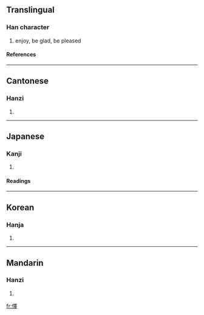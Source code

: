 {{see|怿}}

==Translingual==
===Han character===
{{Han char|rn=61|rad=心|as=13|sn=16|four=9604<sub>1</sub>|canj=心田中十 (PWLJ)}}
# enjoy, be glad, be pleased
====References====
{{Han ref|kx=0406.010|dkj=11334|dj=0747.010|hdz=42361.030|uh=61CC|ud=25036|bh=E97D|bd=59773}}
----
==Cantonese==
===Hanzi===
{{yue-hanzi|jyut=|y=yik6}}
# {{defn|Cantonese}}
----
==Japanese==
===Kanji===
{{ja-kanji|grade=|rs=心13}}
# {{defn|Japanese}} 
====Readings====
{{ja-readings|on=[[えき]] (eki)|kun=[[よろこぶ]] (yorokobu)}}
----
==Korean==
===Hanja===
{{ko-hanja|hangeul=역|eumhun=|rv=yeok|mr=yŏk|y=yek}}
# {{defn|Korean}}
----
==Mandarin==
===Hanzi===
{{cmn-hanzi|sim=怿|pin=[[yì]] (yi4)|wg=i<sup>4</sup>}}
# {{defn|Mandarin}}

[[fr:懌]]